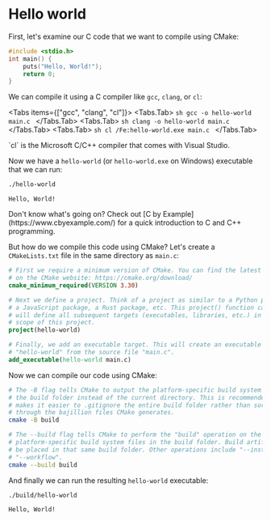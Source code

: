 
# Hello world

First, let's examine our C code that we want to compile using CMake:

```c filename="main.c"
#include <stdio.h>
int main() {
    puts("Hello, World!");
    return 0;
}
```

We can compile it using a C compiler like `gcc`, `clang`, or `cl`:

<Tabs items={["gcc", "clang", "cl"]}>
    <Tabs.Tab>
        ```sh
        gcc -o hello-world main.c
        ```
    </Tabs.Tab>
    <Tabs.Tab>
        ```sh
        clang -o hello-world main.c
        ```
    </Tabs.Tab>
    <Tabs.Tab>
        ```sh
        cl /Fe:hello-world.exe main.c
        ```
    </Tabs.Tab>
</Tabs>

<Callout type="info">
    `cl` is the Microsoft C/C++ compiler that comes with Visual Studio.
</Callout>

Now we have a `hello-world` (or `hello-world.exe` on Windows) executable that we can run:

```sh
./hello-world
```

```
Hello, World!
```

<Callout emoji="❓">
    Don't know what's going on? Check out [C by Example](https://www.cbyexample.com/) for a quick introduction to C and C++ programming.
</Callout>

But how do we compile this code using CMake? Let's create a `CMakeLists.txt` file in the same directory as `main.c`:

<FileTree>
    <FileTree.File name="CMakeLists.txt" />
    <FileTree.File name="main.c" />
</FileTree>

```cmake filename="CMakeLists.txt"
# First we require a minimum version of CMake. You can find the latest version
# on the CMake website: https://cmake.org/download/
cmake_minimum_required(VERSION 3.30)

# Next we define a project. Think of a project as similar to a Python package,
# a JavaScript package, a Rust package, etc. This project() function call
# will define all subsequent targets (executables, libraries, etc.) in the
# scope of this project.
project(hello-world)

# Finally, we add an executable target. This will create an executable named
# "hello-world" from the source file "main.c".
add_executable(hello-world main.c)
```

Now we can compile our code using CMake:

```sh
# The -B flag tells CMake to output the platform-specific build system files to
# the build folder instead of the current directory. This is recommended. It
# makes it easier to .gitignore the entire build folder rather than sorting
# through the bajillion files CMake generates.
cmake -B build

# The --build flag tells CMake to perform the "build" operation on the existing
# platform-specific build system files in the build folder. Build artifacts will
# be placed in that same build folder. Other operations include "--install" and
# "--workflow".
cmake --build build
```

And finally we can run the resulting `hello-world` executable:

```sh
./build/hello-world
```

```
Hello, World!
```